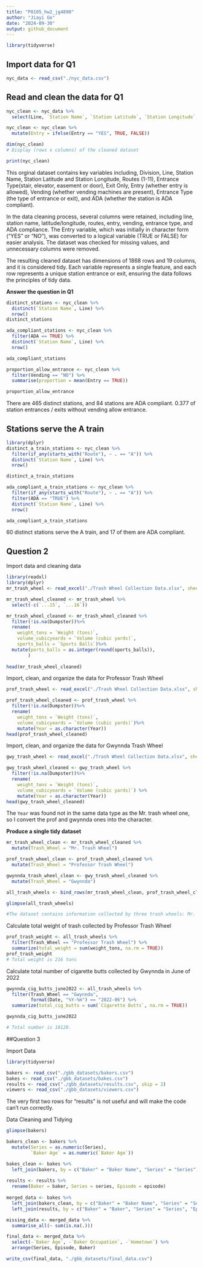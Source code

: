 ```yaml
---
title: "P8105_hw2_jg4890"
author: "Jiayi Ge"
date: "2024-09-30"
output: github_document
---
```

```r
library(tidyverse)
```

## Import data for Q1
```r
nyc_data <- read_csv("./nyc_data.csv")
```

## Read and clean the data for Q1
```r
nyc_clean <- nyc_data %>%
  select(Line, `Station Name`, `Station Latitude`, `Station Longitude`, Route1, Route2, Route3, Route4, Route5, Route6, Route7, Route8, Route9, Route10, Route11, `Entrance Type`, Entry, Vending, ADA)

nyc_clean <- nyc_clean %>%
  mutate(Entry = ifelse(Entry == "YES", TRUE, FALSE))

dim(nyc_clean) 
# Display (rows x columns) of the cleaned dataset

print(nyc_clean)
```
This orginal dataset contains key variables including, Division, Line, Station Name, Station Latitude and Station Longitude, Routes (1-11), Entrance Type(stair, elevator, easement or door), Exit Only, Entry (whether entry is allowed), Vending (whether vending machines are present), Entrance Type (the type of entrance or exit), and ADA (whether the station is ADA compliant).

In the data cleaning process, several columns were retained, including line, station name, latitude/longitude, routes, entry, vending, entrance type, and ADA compliance. The Entry variable, which was initially in character form ("YES" or "NO"), was converted to a logical variable (TRUE or FALSE) for easier analysis. The dataset was checked for missing values, and unnecessary columns were removed.

The resulting cleaned dataset has dimensions of 1868 rows and 19 columns, and it is considered tidy. Each variable represents a single feature, and each row represents a unique station entrance or exit, ensuring the data follows the principles of tidy data.

**Answer the question in Q1**
```r
distinct_stations <- nyc_clean %>%
  distinct(`Station Name`, Line) %>%
  nrow()
distinct_stations

ada_compliant_stations <- nyc_clean %>%
  filter(ADA == TRUE) %>%
  distinct(`Station Name`, Line) %>%
  nrow()

ada_compliant_stations

proportion_allow_entrance <- nyc_clean %>%
  filter(Vending == "NO") %>%
  summarise(proportion = mean(Entry == TRUE))

proportion_allow_entrance
```
There are 465 distinct stations, and 84 stations are ADA compliant. 0.377 of station entrances / exits without vending allow entrance.

## Stations serve the A train
```r
library(dplyr)
distinct_a_train_stations <- nyc_clean %>%
  filter(if_any(starts_with("Route"), ~ . == "A")) %>%  
  distinct(`Station Name`, Line) %>% 
  nrow()                                      

distinct_a_train_stations

ada_compliant_a_train_stations <- nyc_clean %>%
  filter(if_any(starts_with("Route"), ~ . == "A")) %>%
  filter(ADA == "TRUE") %>%
  distinct(`Station Name`, Line) %>%
  nrow()

ada_compliant_a_train_stations
```
60 distinct stations serve the A train, and 17 of them are ADA compliant.

## Question 2 ##
Import data and cleaning data
```r
library(readxl)
library(dplyr)
mr_trash_wheel <- read_excel("./Trash Wheel Collection Data.xlsx", sheet = "Mr. Trash Wheel")

mr_trash_wheel_cleaned <- mr_trash_wheel %>%
  select(-c(`...15`, `...16`))

mr_trash_wheel_cleaned <- mr_trash_wheel_cleaned %>%
  filter(!is.na(Dumpster))%>% 
  rename(
    weight_tons = `Weight (tons)`, 
    volume_cubicyeards = `Volume (cubic yards)`,
    sports_balls = `Sports Balls`)%>%
  mutate(ports_balls = as.integer(round(sports_balls)), 
        )
  
head(mr_trash_wheel_cleaned)  

```


Import, clean, and organize the data for Professor Trash Wheel
```r
prof_trash_wheel <- read_excel("./Trash Wheel Collection Data.xlsx", sheet = "Professor Trash Wheel")

prof_trash_wheel_cleaned <- prof_trash_wheel %>%
  filter(!is.na(Dumpster))%>% 
  rename(
    weight_tons = `Weight (tons)`, 
    volume_cubicyeards = `Volume (cubic yards)`)%>%
    mutate(Year = as.character(Year))
head(prof_trash_wheel_cleaned)  

```

Import, clean, and organize the data for Gwynnda Trash Wheel
```r
gwy_trash_wheel <- read_excel("./Trash Wheel Collection Data.xlsx", sheet = "Gwynnda Trash Wheel")

gwy_trash_wheel_cleaned <- gwy_trash_wheel %>%
  filter(!is.na(Dumpster))%>% 
  rename(
    weight_tons = `Weight (tons)`, 
    volume_cubicyeards = `Volume (cubic yards)`) %>%
    mutate(Year = as.character(Year))
head(gwy_trash_wheel_cleaned)  
```
The `Year` was found not in the same data type as the Mr. trash wheel one, so I convert the prof and gwynnda ones into the character.

**Produce a single tidy dataset**
```r
mr_trash_wheel_clean <- mr_trash_wheel_cleaned %>%
  mutate(Trash_Wheel = "Mr. Trash Wheel")

prof_trash_wheel_clean <- prof_trash_wheel_cleaned %>%
  mutate(Trash_Wheel = "Professor Trash Wheel")

gwynnda_trash_wheel_clean <- gwy_trash_wheel_cleaned %>%
  mutate(Trash_Wheel = "Gwynnda")

all_trash_wheels <- bind_rows(mr_trash_wheel_clean, prof_trash_wheel_clean, gwynnda_trash_wheel_clean)

glimpse(all_trash_wheels)

#The dataset contains information collected by three trash wheels: Mr. Trash Wheel, Professor Trash Wheel, and Gwynnda. Key variables in the dataset include the date of collection, the volume and weight of trash collected, the number of cigarette butts, sports balls, and other trash-related data. The dataset contains 845 rows and 16 columns. 
```

Calculate total weight of trash collected by Professor Trash Wheel
```r
prof_trash_weight <- all_trash_wheels %>%
  filter(Trash_Wheel == "Professor Trash Wheel") %>%
  summarize(total_weight = sum(weight_tons, na.rm = TRUE))
prof_trash_weight
# Total weight is 216 tons
```

Calculate total number of cigarette butts collected by Gwynnda in June of 2022
```r
gwynnda_cig_butts_june2022 <- all_trash_wheels %>%
  filter(Trash_Wheel == "Gwynnda", 
         format(Date, "%Y-%m") == "2022-06") %>%
  summarize(total_cig_butts = sum(`Cigarette Butts`, na.rm = TRUE))

gwynnda_cig_butts_june2022

# Total number is 18120.
```

##Question 3

Import Data
```r
library(tidyverse)

bakers <- read_csv("./gbb_datasets/bakers.csv")
bakes <- read_csv("./gbb_datasets/bakes.csv")
results <- read_csv("./gbb_datasets/results.csv", skip = 2)
viewers <- read_csv("./gbb_datasets/viewers.csv")
```
The very first two rows for "results" is not useful and will make the code can't run correctly.

Data Cleaning and Tidying
```r
glimpse(bakers)

bakers_clean <- bakers %>%
  mutate(Series = as.numeric(Series), 
         `Baker Age` = as.numeric(`Baker Age`)) 

bakes_clean <- bakes %>%
  left_join(bakers, by = c("Baker" = "Baker Name", "Series" = "Series")) 
  
results <- results %>%
  rename(Baker = baker, Series = series, Episode = episode)
  
merged_data <- bakes %>%
  left_join(bakers_clean, by = c("Baker" = "Baker Name", "Series" = "Series")) %>%
  left_join(results, by = c("Baker" = "Baker", "Series" = "Series", "Episode" = "Episode"))

missing_data <- merged_data %>%
  summarise_all(~ sum(is.na(.)))

final_data <- merged_data %>%
  select(-`Baker Age`, -`Baker Occupation`, -`Hometown`) %>%
  arrange(Series, Episode, Baker)

write_csv(final_data, "./gbb_datasets/final_data.csv")
```

